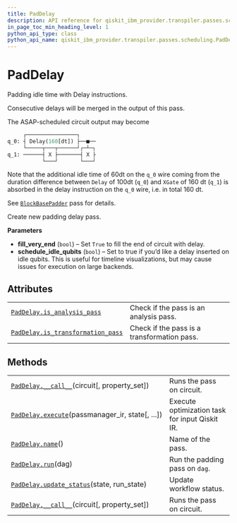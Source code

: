 ```yaml
---
title: PadDelay
description: API reference for qiskit_ibm_provider.transpiler.passes.scheduling.PadDelay
in_page_toc_min_heading_level: 1
python_api_type: class
python_api_name: qiskit_ibm_provider.transpiler.passes.scheduling.PadDelay
---
```


# PadDelay

<Class id="qiskit_ibm_provider.transpiler.passes.scheduling.PadDelay" github="https://github.com/qiskit/qiskit-ibm-provider/tree/stable/0.7/qiskit_ibm_provider/transpiler/passes/scheduling/pad_delay.py" signature="PadDelay(fill_very_end=True, schedule_idle_qubits=False)">
  Padding idle time with Delay instructions.

  Consecutive delays will be merged in the output of this pass.

  The ASAP-scheduled circuit output may become

  ```python
       ┌────────────────┐
  q_0: ┤ Delay(160[dt]) ├──■──
       └─────┬───┬──────┘┌─┴─┐
  q_1: ──────┤ X ├───────┤ X ├
             └───┘       └───┘
  ```

  Note that the additional idle time of 60dt on the `q_0` wire coming from the duration difference between `Delay` of 100dt (`q_0`) and `XGate` of 160 dt (`q_1`) is absorbed in the delay instruction on the `q_0` wire, i.e. in total 160 dt.

  See [`BlockBasePadder`](qiskit_ibm_provider.transpiler.passes.scheduling.BlockBasePadder "qiskit_ibm_provider.transpiler.passes.scheduling.BlockBasePadder") pass for details.

  Create new padding delay pass.

  **Parameters**

  *   **fill\_very\_end** (`bool`) – Set `True` to fill the end of circuit with delay.
  *   **schedule\_idle\_qubits** (`bool`) – Set to true if you’d like a delay inserted on idle qubits. This is useful for timeline visualizations, but may cause issues for execution on large backends.

  ## Attributes

  |                                                                                                                                                                                                          |                                             |
  | -------------------------------------------------------------------------------------------------------------------------------------------------------------------------------------------------------- | ------------------------------------------- |
  | [`PadDelay.is_analysis_pass`](qiskit_ibm_provider.transpiler.passes.scheduling.PadDelay#is_analysis_pass "qiskit_ibm_provider.transpiler.passes.scheduling.PadDelay.is_analysis_pass")                   | Check if the pass is an analysis pass.      |
  | [`PadDelay.is_transformation_pass`](qiskit_ibm_provider.transpiler.passes.scheduling.PadDelay#is_transformation_pass "qiskit_ibm_provider.transpiler.passes.scheduling.PadDelay.is_transformation_pass") | Check if the pass is a transformation pass. |

  ## Methods

  |                                                                                                                                                                                                  |                                                |
  | ------------------------------------------------------------------------------------------------------------------------------------------------------------------------------------------------ | ---------------------------------------------- |
  | [`PadDelay.__call__`](qiskit_ibm_provider.transpiler.passes.scheduling.PadDelay#__call__ "qiskit_ibm_provider.transpiler.passes.scheduling.PadDelay.__call__")(circuit\[, property\_set])        | Runs the pass on circuit.                      |
  | [`PadDelay.execute`](qiskit_ibm_provider.transpiler.passes.scheduling.PadDelay#execute "qiskit_ibm_provider.transpiler.passes.scheduling.PadDelay.execute")(passmanager\_ir, state\[, ...])      | Execute optimization task for input Qiskit IR. |
  | [`PadDelay.name`](qiskit_ibm_provider.transpiler.passes.scheduling.PadDelay#name "qiskit_ibm_provider.transpiler.passes.scheduling.PadDelay.name")()                                             | Name of the pass.                              |
  | [`PadDelay.run`](qiskit_ibm_provider.transpiler.passes.scheduling.PadDelay#run "qiskit_ibm_provider.transpiler.passes.scheduling.PadDelay.run")(dag)                                             | Run the padding pass on `dag`.                 |
  | [`PadDelay.update_status`](qiskit_ibm_provider.transpiler.passes.scheduling.PadDelay#update_status "qiskit_ibm_provider.transpiler.passes.scheduling.PadDelay.update_status")(state, run\_state) | Update workflow status.                        |
  | [`PadDelay.__call__`](qiskit_ibm_provider.transpiler.passes.scheduling.PadDelay#__call__ "qiskit_ibm_provider.transpiler.passes.scheduling.PadDelay.__call__")(circuit\[, property\_set])        | Runs the pass on circuit.                      |
</Class>

